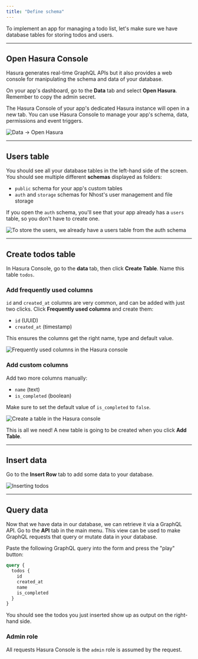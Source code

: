 ```yaml
---
title: "Define schema"
---
```


To implement an app for managing a todo list, let's make sure we have database tables for storing todos and users.

---

## Open Hasura Console

Hasura generates real-time GraphQL APIs but it also provides a web console for manipulating the schema and data of your database.

On your app's dashboard, go to the **Data** tab and select **Open Hasura**. Remember to copy the admin secret.

The Hasura Console of your app's dedicated Hasura instance will open in a new tab. You can use Hasura Console to manage your app's schema, data, permissions and event triggers.

![Data -> Open Hasura](/images/quick-start/data-tab.png)

---

## Users table

You should see all your database tables in the left-hand side of the screen. You should see multiple different **schemas** displayed as folders:

- `public` schema for your app's custom tables
- `auth` and `storage` schemas for Nhost's user management and file storage

If you open the `auth` schema, you'll see that your app already has a `users` table, so you don't have to create one.

![To store the users, we already have a users table from the auth schema](/images/quick-start/list-of-schemas.png)

---

## Create todos table

In Hasura Console, go to the **data** tab, then click **Create Table**. Name this table `todos`.

### Add frequently used columns

`id` and `created_at` columns are very common, and can be added with just two clicks. Click **Frequently used columns** and create them:

- `id` (UUID)
- `created_at` (timestamp)

This ensures the columns get the right name, type and default value.

![Frequently used columns in the Hasura console](/images/quick-start/frequently-used-columns.png)

### Add custom columns

Add two more columns manually:

- `name` (text)
- `is_completed` (boolean)

Make sure to set the default value of `is_completed` to `false`.

![Create a table in the Hasura console](/images/quick-start/create-table.png)

This is all we need! A new table is going to be created when you click **Add Table**.

---

## Insert data

Go to the **Insert Row** tab to add some data to your database.

![Inserting todos](/images/quick-start/insert-todos.gif)

---

## Query data

Now that we have data in our database, we can retrieve it via a GraphQL API. Go to the **API** tab in the main menu. This view can be used to make GraphQL requests that query or mutate data in your database.

Paste the following GraphQL query into the form and press the "play" button:

```graphql
query {
  todos {
    id
    created_at
    name
    is_completed
  }
}
```

You should see the todos you just inserted show up as output on the right-hand side.

### Admin role

All requests Hasura Console is the `admin` role is assumed by the request.
